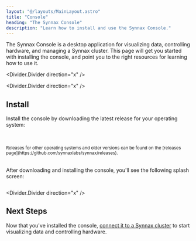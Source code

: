 ```yaml
---
layout: "@/layouts/MainLayout.astro"
title: "Console"
heading: "The Synnax Console"
description: "Learn how to install and use the Synnax Console."
---
```



The Synnax Console is a desktop application for visualizing data, controlling
hardware, and managing a Synnax cluster. This page will get you started with
installing the console, and point you to the right resources for learning how to
use it.

<Divider.Divider direction="x" />

<Divider.Divider direction="x" />

## Install

Install the console by downloading the latest release for your operating system:

<br />
<br />
<Align.Space direction="y" justify="center" align="center">
  <SynnaxConsoleDownloadButton client:load />
  <small>Releases for other operating systems and older versions can be found on the
  [releases page](https://github.com/synnaxlabs/synnax/releases). </small>
</Align.Space>
<br />
<br />

After downloading and installing the console, you'll see the following splash
screen:

<Image id="console/get-started" client:only="react" />

<Divider.Divider direction="x" />

## Next Steps

Now that you've installed the console, [connect it to a Synnax cluster](connect-a-cluster)
to start visualizing data and controlling hardware.
